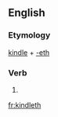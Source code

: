 ==English==

===Etymology===
[[kindle]] + [[-eth]]

===Verb===
{{infl|en|verb form}}

# {{archaic third-person singular of|kindle}}

[[fr:kindleth]]